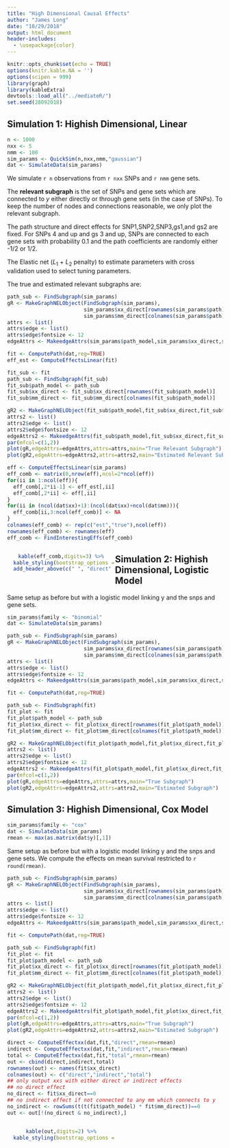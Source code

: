 ```yaml
---
title: "High Dimensional Causal Effects"
author: "James Long"
date: "10/29/2018"
output: html_document
header-includes:
  - \usepackage{color}
---
```


<style>
.column-left{
  float: left;
  width: 50%;
  text-align: center;
}
.column-right{
  float: right;
  width: 50%;
  text-align: center;
}
</style>

```r
knitr::opts_chunk$set(echo = TRUE)
options(knitr.kable.NA = '')
options(scipen = 999)
library(graph)
library(kableExtra)
devtools::load_all("../mediateR/")
set.seed(28092018)
```
\newcommand{\Var}{\text{Var}}
\newcommand{\E}{\mathbb{E}}
\newcommand{\argmin}[1]{\underset{#1}{\operatorname{argmin}}\text{ }}
\newcommand{\argmax}[1]{\underset{#1}{\operatorname{argmax}}}
\newcommand{\ind}[1]{\mathbf{1}_{#1}}
\newcommand{\todo}[1]{\color{red}{\text{TODO: #1}}}


## Simulation 1: Highish Dimensional, Linear

```r
n <- 1000
nxx <- 5
nmm <- 100
sim_params <- QuickSim(n,nxx,nmm,"gaussian")
dat <- SimulateData(sim_params)
```

We simulate `r n` observations from `r nxx` SNPs and `r nmm` gene sets.

The **relevant subgraph** is the set of SNPs and gene sets which are connected to $y$ either directly or through gene sets (in the case of SNPs). To keep the number of nodes and connections reasonable, we only plot the relevant subgraph.

The path structure and direct effects for SNP1,SNP2,SNP3,gs1,and gs2 are fixed. For SNPs 4 and up and gs 3 and up, SNPs are connected to each gene sets with probability $0.1$ and the path coefficients are randomly either -1/2 or 1/2.

The Elastic net ($L_1$ + $L_2$ penalty) to estimate parameters with cross validation used to select tuning parameters.


The true and estimated relevant subgraphs are:

```r
path_sub <- FindSubgraph(sim_params)
gR <- MakeGraphNELObject(FindSubgraph(sim_params),
                         sim_params$xx_direct[rownames(sim_params$path) %in% rownames(path_sub)],
                         sim_params$mm_direct[colnames(sim_params$path) %in% colnames(path_sub)])
attrs <- list()
attrs$edge <- list()
attrs$edge$fontsize <- 12
edgeAttrs <- MakeedgeAttrs(sim_params$path_model,sim_params$xx_direct,sim_params$mm_direct)
```

```r
fit <- ComputePath(dat,reg=TRUE)
eff_est <- ComputeEffectsLinear(fit)
```

```r
fit_sub <- fit
path_sub <- FindSubgraph(fit_sub)
fit_sub$path_model <- path_sub
fit_sub$xx_direct <- fit_sub$xx_direct[rownames(fit_sub$path_model)]
fit_sub$mm_direct <- fit_sub$mm_direct[colnames(fit_sub$path_model)]

gR2 <- MakeGraphNELObject(fit_sub$path_model,fit_sub$xx_direct,fit_sub$mm_direct)
attrs2 <- list()
attrs2$edge <- list()
attrs2$edge$fontsize <- 12
edgeAttrs2 <- MakeedgeAttrs(fit_sub$path_model,fit_sub$xx_direct,fit_sub$mm_direct)
par(mfcol=c(1,2))
plot(gR,edgeAttrs=edgeAttrs,attrs=attrs,main="True Relevant Subgraph")
plot(gR2,edgeAttrs=edgeAttrs2,attrs=attrs2,main="Estimated Relevant Subgraph")
```


```r
eff <- ComputeEffectsLinear(sim_params)
eff_comb <- matrix(0,nrow(eff),ncol=2*ncol(eff))
for(ii in 1:ncol(eff)){
  eff_comb[,2*ii-1] <- eff_est[,ii]
  eff_comb[,2*ii] <- eff[,ii]
}
for(ii in (ncol(dat$xx)+1):(ncol(dat$xx)+ncol(dat$mm))){
  eff_comb[ii,3:ncol(eff_comb)] <- NA
}
colnames(eff_comb) <- rep(c("est","true"),ncol(eff))
rownames(eff_comb) <- rownames(eff)
eff_comb <- FindInterestingEffs(eff_comb)
```





<div class = "row">
<div class="column-left">
```r
kable(eff_comb,digits=3) %>%
  kable_styling(bootstrap_options = "striped", full_width = F) %>%
  add_header_above(c(" ", "direct" = 2, "indirect" = 2, "total" = 2))
```
</div>
<div class="column-right">
</div>
</div>





## Simulation 2: Highish Dimensional, Logistic Model

Same setup as before but with a logistic model linking y and the snps and gene sets.

```r
sim_params$family <- "binomial"
dat <- SimulateData(sim_params)
```

```r
path_sub <- FindSubgraph(sim_params)
gR <- MakeGraphNELObject(FindSubgraph(sim_params),
                         sim_params$xx_direct[rownames(sim_params$path) %in% rownames(path_sub)],
                         sim_params$mm_direct[colnames(sim_params$path) %in% colnames(path_sub)])
attrs <- list()
attrs$edge <- list()
attrs$edge$fontsize <- 12
edgeAttrs <- MakeedgeAttrs(sim_params$path_model,sim_params$xx_direct,sim_params$mm_direct)
```

```r
fit <- ComputePath(dat,reg=TRUE)
```

```r
path_sub <- FindSubgraph(fit)
fit_plot <- fit
fit_plot$path_model <- path_sub
fit_plot$xx_direct <- fit_plot$xx_direct[rownames(fit_plot$path_model)]
fit_plot$mm_direct <- fit_plot$mm_direct[colnames(fit_plot$path_model)]

gR2 <- MakeGraphNELObject(fit_plot$path_model,fit_plot$xx_direct,fit_plot$mm_direct)
attrs2 <- list()
attrs2$edge <- list()
attrs2$edge$fontsize <- 12
edgeAttrs2 <- MakeedgeAttrs(fit_plot$path_model,fit_plot$xx_direct,fit_plot$mm_direct)
par(mfcol=c(1,2))
plot(gR,edgeAttrs=edgeAttrs,attrs=attrs,main="True Subgraph")
plot(gR2,edgeAttrs=edgeAttrs2,attrs=attrs2,main="Estimated Subgraph")
```





## Simulation 3: Highish Dimensional, Cox Model



```r
sim_params$family <- "cox"
dat <- SimulateData(sim_params)
rmean <- max(as.matrix(dat$y)[,1])
```

Same setup as before but with a logistic model linking y and the snps and gene sets. We compute the effects on mean survival restricted to `r round(rmean)`.

```r
path_sub <- FindSubgraph(sim_params)
gR <- MakeGraphNELObject(FindSubgraph(sim_params),
                         sim_params$xx_direct[rownames(sim_params$path) %in% rownames(path_sub)],
                         sim_params$mm_direct[colnames(sim_params$path) %in% colnames(path_sub)])
attrs <- list()
attrs$edge <- list()
attrs$edge$fontsize <- 12
edgeAttrs <- MakeedgeAttrs(sim_params$path_model,sim_params$xx_direct,sim_params$mm_direct)
```

```r
fit <- ComputePath(dat,reg=TRUE)
```

```r
path_sub <- FindSubgraph(fit)
fit_plot <- fit
fit_plot$path_model <- path_sub
fit_plot$xx_direct <- fit_plot$xx_direct[rownames(fit_plot$path_model)]
fit_plot$mm_direct <- fit_plot$mm_direct[colnames(fit_plot$path_model)]

gR2 <- MakeGraphNELObject(fit_plot$path_model,fit_plot$xx_direct,fit_plot$mm_direct)
attrs2 <- list()
attrs2$edge <- list()
attrs2$edge$fontsize <- 12
edgeAttrs2 <- MakeedgeAttrs(fit_plot$path_model,fit_plot$xx_direct,fit_plot$mm_direct)
par(mfcol=c(1,2))
plot(gR,edgeAttrs=edgeAttrs,attrs=attrs,main="True Subgraph")
plot(gR2,edgeAttrs=edgeAttrs2,attrs=attrs2,main="Estimated Subgraph")
```



```r
direct <- ComputeEffectxx(dat,fit,"direct",rmean=rmean)
indirect <- ComputeEffectxx(dat,fit,"indirect",rmean=rmean)
total <- ComputeEffectxx(dat,fit,"total",rmean=rmean)
out <- cbind(direct,indirect,total)
rownames(out) <- names(fit$xx_direct)
colnames(out) <- c("direct","indirect","total")
## only output xxs with either direct or indirect effects
## no direct effect
no_direct <- fit$xx_direct==0
## no indirect effect if not connected to any mm which connects to y
no_indirect <- rowSums(t(t(fit$path_model) * fit$mm_direct))==0
out <- out[!(no_direct & no_indirect),]
```



<div class = "row">
<div class="column-left">
```r
kable(out,digits=2) %>%
  kable_styling(bootstrap_options = "striped", full_width = F)
```
</div>
<div class="column-right">
</div>
</div>